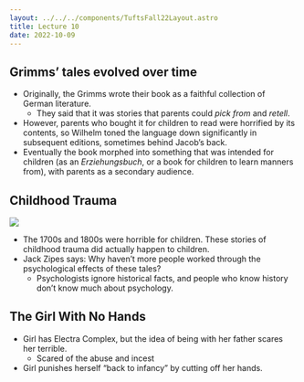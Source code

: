 ```yaml
---
layout: ../../../components/TuftsFall22Layout.astro
title: Lecture 10
date: 2022-10-09
---
```


## Grimms’ tales evolved over time

- Originally, the Grimms wrote their book as a faithful collection of German literature.
  - They said that it was stories that parents could _pick from_ and _retell_.
- However, parents who bought it for children to read were horrified by its contents, so Wilhelm toned the language down significantly in subsequent editions, sometimes behind Jacob’s back.
- Eventually the book morphed into something that was intended for children (as an _Erziehungsbuch_, or a book for children to learn manners from), with parents as a secondary audience.

## Childhood Trauma

![](https://share.cleanshot.com/znESfr/download)

- The 1700s and 1800s were horrible for children. These stories of childhood trauma did actually happen to children.
- Jack Zipes says: Why haven’t more people worked through the psychological effects of these tales?
  - Psychologists ignore historical facts, and people who know history don’t know much about psychology.

## The Girl With No Hands

- Girl has Electra Complex, but the idea of being with her father scares her terrible.
  - Scared of the abuse and incest
- Girl punishes herself “back to infancy” by cutting off her hands.
